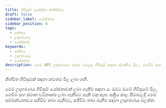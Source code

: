 ```yaml
---
title: ගිවිසුම් යෝජනා තත්ත්වය
draft: false
sidebar_label: යෝජනාව
sidebar_position: 6
tags:
  - කේතය
  - උදාහරණය
  - යෝජනාව
keywords:
  - කේතය
  - උදාහරණය
  - යෝජනාව
description: මෙම API උදාහරණය සමඟ වෙළඳ ගිවිසුම් සඳහා ස්ථානීය මිල, ගෙවීම් සහ ස්ථානීය වටිනාකම විශේෂාංග කරන්නේ කෙසේදැයි ඉගෙන ගන්න.
---
```



නිශ්චිත ගිවිසුමක් සඳහා නවතම මිල ලබා ගනී.

<SandboxIframe sandbox={sandboxes.proposal} />

මෙම උදාහරණය ගිවිසුම් යෝජනාවක් ලබා ගැනීම සඳහා ය. ඔබට ඔබේ ගිවිසුමේ මිල, ගෙවීම සහ ස්ථාන වටිනාකම ලබා ගැනීමට හැකි වනු ඇත. අක්‍රිය කාල සීමාවලදී මෙම සම්බන්ධතාවය සජීවීව තබා ගැනීමට, සජීවීව තබා ගැනීම සඳහා උදාහරණය බලන්න.
